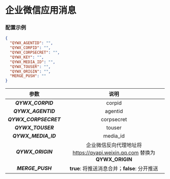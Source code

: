 
<Cards>
  <Card
    title="BARK"
    href="/settings/notify/bark"
  />
  <Card
    title="CoolPush"
    href="/settings/notify/coolpush"
  />
  <Card
    title="钉钉"
    href="/settings/notify/dingtalk"
  />
  <Card
    title="飞书"
    href="/settings/notify/feishu"
  />
  <Card
    title="PushPlus"
    href="/settings/notify/pushplus"
  />
  <Card
    title="Qmsg 酱"
    href="/settings/notify/qmsg"
  />
  <Card
    title="企业微信应用消息"
    href="/settings/notify/qywx"
  />
  <Card
    title="企业微信群机器人"
    href="/settings/notify/qywxrobot"
  />
  <Card
    title="Server 酱"
    href="/settings/notify/server"
  />
  <Card
    title="Telegram"
    href="/settings/notify/telegram"
  />
  <Card
    title="Server 酱 TURBO"
    href="/settings/notify/turbo"
  />
</Cards>

# 企业微信应用消息

### 配置示例

```json filename="config.json" copy
{
  "QYWX_AGENTID": "",
  "QYWX_CORPID": "",
  "QYWX_CORPSECRET": "",
  "QYWX_KEY": "",
  "QYWX_MEDIA_ID": "",
  "QYWX_TOUSER": "",
  "QYWX_ORIGIN": "",
  "MERGE_PUSH": ""
}
```

|         参数          |                                   说明                                    |
| :-------------------: | :-----------------------------------------------------------------------: |
|   _**QYWX_CORPID**_   |                                  corpid                                   |
|  _**QYWX_AGENTID**_   |                                  agentid                                  |
| _**QYWX_CORPSECRET**_ |                                corpsecret                                 |
|   _**QYWX_TOUSER**_   |                                  touser                                   |
|  _**QYWX_MEDIA_ID**_  |                                 media_id                                  |
|   _**QYWX_ORIGIN**_   | 企业微信反向代理地址将 https://qyapi.weixin.qq.com 替换为 **QYWX_ORIGIN** |
|   _**MERGE_PUSH**_    |               **true**: 将推送消息合并；**false**: 分开推送               |
